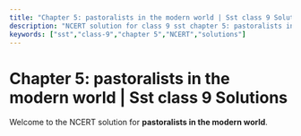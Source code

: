 ```yaml
---
title: "Chapter 5: pastoralists in the modern world | Sst class 9 Solutions"
description: "NCERT solution for class 9 sst chapter 5: pastoralists in the modern world."
keywords: ["sst","class-9","chapter 5","NCERT","solutions"]
---
```


# Chapter 5: pastoralists in the modern world | Sst class 9 Solutions

Welcome to the NCERT solution for **pastoralists in the modern world**.
